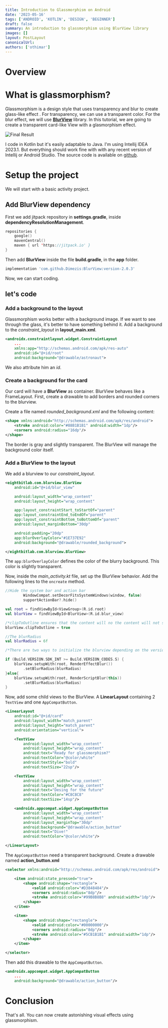 ```yaml
---
title: Introduction to Glassmorphism on Android
date: '2023-05-16'
tags: ['ANDROID', 'KOTLIN', 'DESIGN', 'BEGINNER']
draft: false
summary: An introduction to glassmorphism using BlurView library
images: []
layout: PostLayout
canonicalUrl:
authors: ['othimar']
---
```


# Overview

<TOCInline toc={props.toc} exclude="Overview" toHeading={3} />

# What is glassmorphism?

Glassmorphism is a design style that uses transparency and blur to create glass-like effect . For transparency, we can use a transparent color. For the blur effect, we will use **[BlurView](https://github.com/Dimezis/BlurView)** library.
In this tutorial, we are going to create a transparent card-like View with a glasmorphism effect.

![Final Result](/static/images/posts/introduction-to-glassmorphism-on-android/screenshot.png)

I code in Kotlin but it's easily adaptable to Java.
I'm using Intellij IDEA 2023.1. But everything should work fine with with any recent version of Intellij or Android Studio.
The source code is available on [github](https://github.com/othimar/android-glassmorphism-sample-app).

# Setup the project

We will start with a basic activity project.

## Add BlurView dependency

First we add jitpack repository in **settings.gradle**,
inside **dependencyResolutionManagement**.

```kts
repositories {
    google()
    mavenCentral()
    maven { url 'https://jitpack.io' }
}
```

Then add **BlurView** inside the file **build.gradle**, in the **app** folder.

```gradle
implementation 'com.github.Dimezis:BlurView:version-2.0.3'
```

Now, we can start coding.

## let's code

### Add a background to the layout

Glassmorphism works better with a background image. If we want to see through the glass, it's better to have something behind it. Add a background to the _constraint_layout_ in **layout_main.xml**.

```xml
<androidx.constraintlayout.widget.ConstraintLayout
    ...
    xmlns:app="http://schemas.android.com/apk/res-auto"
    android:id="@+id/root"
    android:background="@drawable/astronaut">
```

We also attribute him an _id_.

### Create a background for the card

Our card will have a **BlurView** as container. BlurView behaves like a FrameLayout. First, create a drawable to add borders and rounded corners to the blurview.

Create a file named _rounded_background.xml_ and the following content:

```xml
<shape xmlns:android="http://schemas.android.com/apk/res/android">
    <stroke android:color="#88B1B1B1" android:width="1dp"/>
    <corners android:radius="16dp"/>
</shape>
```

The border is gray and slightly transparent. The BlurView will manage the background color itself.

### Add a BlurView to the layout

We add a blurview to our _constraint_layout_.

```xml
<eightbitlab.com.blurview.BlurView
    android:id="@+id/blur_view"

    android:layout_width="wrap_content"
    android:layout_height="wrap_content"

    app:layout_constraintStart_toStartOf="parent"
    app:layout_constraintEnd_toEndOf="parent"
    app:layout_constraintBottom_toBottomOf="parent"
    android:layout_marginBottom="30dp"

    android:padding="20dp"
    app:blurOverlayColor="#1E737E92"
    android:background="@drawable/rounded_background">

</eightbitlab.com.blurview.BlurView>
```

The `app:blurOverlayColor` defines the color of the blurry background. This color is slightly transparent.

Now, inside the _main_activity.kt_ file, set up the BlurView behavior. Add the following lines to the `oncreate` method.

```kotlin
//Hide the system bar and action bar
        WindowCompat.setDecorFitsSystemWindows(window, false)
        supportActionBar?.hide()

val root = findViewById<ViewGroup>(R.id.root)
val blurView = findViewById<BlurView>(R.id.blur_view)

/*clipToOutline ensures that the content will no the content will not show outside the borders, specially at the rounded corners*/
blurView.clipToOutline = true

//The blurRadius
val blurRadius = 6f

/*There are two ways to initialize the blurview depending on the version of android. RenderEffectBlur does not work on older versions.*/

if (Build.VERSION.SDK_INT >= Build.VERSION_CODES.S) {
    blurView.setupWith(root, RenderEffectBlur())
        .setBlurRadius(blurRadius)
}else{
    blurView.setupWith(root, RenderScriptBlur(this))
        .setBlurRadius(blurRadius)
}
```

Now, add some child views to the BlurView. A **LinearLayout** containing 2 `TextView` and one `AppCompatButton`.

```xml
<LinearLayout
    android:id="@+id/card"
    android:layout_width="match_parent"
    android:layout_height="match_parent"
    android:orientation="vertical">

    <TextView
        android:layout_width="wrap_content"
        android:layout_height="wrap_content"
        android:text="Ready for glassmorphism?"
        android:textColor="@color/white"
        android:textStyle="bold"
        android:textSize="22sp"/>

    <TextView
        android:layout_width="wrap_content"
        android:layout_height="wrap_content"
        android:text="Desing for the future"
        android:textColor="#C8C8C8"
        android:textSize="14sp"/>

    <androidx.appcompat.widget.AppCompatButton
        android:layout_width="wrap_content"
        android:layout_height="wrap_content"
        android:layout_marginTop="30dp"
        android:background="@drawable/action_button"
        android:text="Dive!"
        android:textColor="@color/white"/>

</LinearLayout>
```

The `AppCompatButton` need a transparent background.
Create a drawable named **action_button.xml**

```xml
<selector xmlns:android="http://schemas.android.com/apk/res/android">

    <item android:state_pressed="true">
        <shape android:shape="rectangle">
            <solid android:color="#D3848484"/>
            <corners android:radius="8dp"/>
            <stroke android:color="#99B8B8B8" android:width="1dp"/>
        </shape>
    </item>

    <item>
        <shape android:shape="rectangle">
            <solid android:color="#00000000"/>
            <corners android:radius="8dp"/>
            <stroke android:color="#5CB1B1B1" android:width="1dp"/>
        </shape>
    </item>

</selector>
```

Then add this drawable to the `AppCompatButton`.

```xml
<androidx.appcompat.widget.AppCompatButton
    ...
    android:background="@drawable/action_button"/>
```

# Conclusion

That's all. You can now create astonishing visual effects using glassmorphism.
